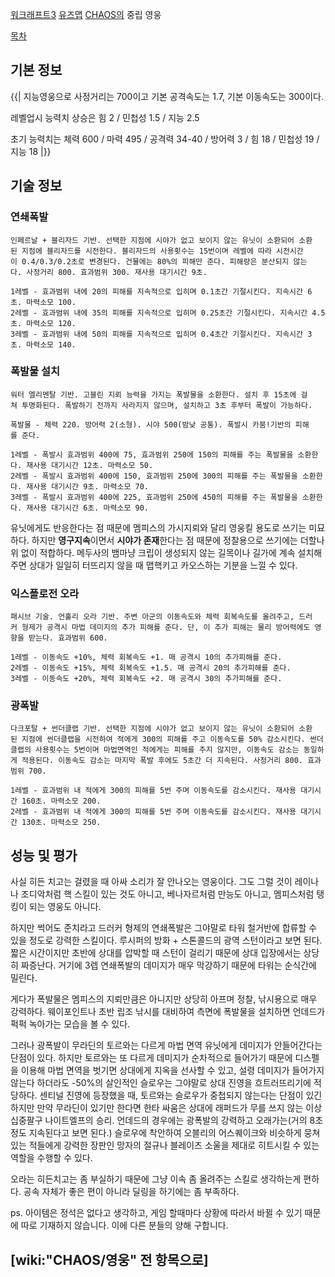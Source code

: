 [[워크래프트3]] [[유즈맵]] [[CHAOS]]의 중립 영웅

[[목차]]
== 기본 정보 == 
{{|
지능영웅으로 사정거리는 700이고 기본 공격속도는 1.7, 기본 이동속도는 300이다.

레벨업시 능력치 상승은 힘 2 / 민첩성 1.5 / 지능 2.5

초기 능력치는 체력 600 / 마력 495 / 공격력 34-40 / 방어력 3 / 힘 18 / 민첩성 19 / 지능 18
|}}

== 기술 정보 == 
=== 연쇄폭발 ===
 인페르날 + 블리자드 기반. 선택한 지점에 시야가 없고 보이지 않는 유닛이 소환되어 소환된 지점에 블리자드를 시전한다. 블리자드의 사용횟수는 15번이며 레벨에 따라 시전시간이 0.4/0.3/0.2초로 변경된다. 건물에는 80%의 피해만 준다. 피해량은 분산되지 않는다. 사정거리 800. 효과범위 300. 재사용 대기시간 9초.

 1레벨 - 효과범위 내에 20의 피해를 지속적으로 입히며 0.1초간 기절시킨다. 지속시간 6초. 마력소모 100.
 2레벨 - 효과범위 내에 35의 피해를 지속적으로 입히며 0.25초간 기절시킨다. 지속시간 4.5초. 마력소모 120. 
 3레벨 - 효과범위 내에 50의 피해를 지속적으로 입히며 0.4초간 기절시킨다. 지속시간 3초. 마력소모 140.


=== 폭발물 설치 ===
 워터 엘리멘탈 기반. 고블린 지뢰 능력을 가지는 폭발물을 소환한다. 설치 후 15초에 걸쳐 투명화된다. 폭발하기 전까지 사라지지 않으며, 설치하고 3초 후부터 폭발이 가능하다.

 폭발물 - 체력 220. 방어력 2(소형). 시야 500(밤낮 공통). 폭발시 카붐!기반의 피해를 준다.

 1레벨 - 폭발시 효과범위 400에 75, 효과범위 250에 150의 피해를 주는 폭발물을 소환한다. 재사용 대기시간 12초. 마력소모 50.
 2레벨 - 폭발시 효과범위 400에 150, 효과범위 250에 300의 피해를 주는 폭발물을 소환한다. 재사용 대기시간 9초. 마력소모 70. 
 3레벨 - 폭발시 효과범위 400에 225, 효과범위 250에 450의 피해를 주는 폭발물을 소환한다. 재사용 대기시간 6초. 마력소모 90.

유닛에게도 반응한다는 점 때문에 멤피스의 가시지뢰와 달리 영웅킬 용도로 쓰기는 미묘하다. 하지만 '''영구지속'''이면서 '''시야가 존재'''한다는 점 때문에 정찰용으로 쓰기에는 더할나위 없이 적합하다. 메두사의 뱀마냥 크립이 생성되지 않는 길목이나 길가에 계속 설치해주면 상대가 일일히 터뜨리지 않을 때 맵핵키고 카오스하는 기분을 느낄 수 있다.

=== 익스플로전 오라 ===
 패시브 기술. 언홀리 오라 기반. 주변 아군의 이동속도와 체력 회복속도를 올려주고, 드러커 형제가 공격시 마법 데미지의 추가 피해를 준다. 단, 이 추가 피해는 물리 방어력에도 영향을 받는다. 효과범위 600.

 1레벨 - 이동속도 +10%, 체력 회복속도 +1. 매 공격시 10의 추가피해를 준다.
 2레벨 - 이동속도 +15%, 체력 회복속도 +1.5. 매 공격시 20의 추가피해를 준다.
 3레벨 - 이동속도 +20%, 체력 회복속도 +2. 매 공격시 30의 추가피해를 준다.


=== 광폭발 ===
 다크포탈 + 썬더클랩 기반. 선택한 지점에 시야가 없고 보이지 않는 유닛이 소환되어 소환된 지점에 썬더클랩을 시전하여 적에게 300의 피해를 주고 이동속도를 50% 감소시킨다. 썬더클랩의 사용횟수는 5번이며 마법면역인 적에게는 피해를 주지 않지만, 이동속도 감소는 동일하게 적용된다. 이동속도 감소는 마지막 폭발 후에도 5초간 더 지속된다. 사정거리 800. 효과범위 700.

 1레벨 - 효과범위 내 적에게 300의 피해를 5번 주며 이동속도를 감소시킨다. 재사용 대기시간 160초. 마력소모 200.
 2레벨 - 효과범위 내 적에게 300의 피해를 5번 주며 이동속도를 감소시킨다. 재사용 대기시간 130초. 마력소모 250.



== 성능 및 평가 == 
사실 히든 치고는 걸렸을 때 아싸 소리가 잘 안나오는 영웅이다. 그도 그럴 것이 레이나나 조디악처럼 핵 스킬이 있는 것도 아니고, 베나자르처럼 만능도 아니고, 멤피스처럼 탱킹이 되는 영웅도 아니다.

하지만 썩어도 준치라고 드러커 형제의 연쇄폭발은 그야말로 타워 철거반에 합류할 수 있을 정도로 강력한 스킬이다. 루시퍼의 방화 + 스톤콜드의 광역 스턴이라고 보면 된다. 짧은 시간이지만 초반에 상대를 압박할 때 스턴이 걸리기 때문에 상대 입장에서는 상당히 짜증난다. 거기에 3렙 연쇄폭발의 데미지가 매우 막강하기 때문에 타워는 순식간에 밀린다.

게다가 폭발물은 멤피스의 지뢰만큼은 아니지만 상당히 아프며 정찰, 낚시용으로 매우 강력하다. 웨이포인트나 초반 립조 낚시를 대비하여 측면에 폭발물을 설치하면 언데드가 퍽퍽 녹아가는 모습을 볼 수 있다.

그러나 광폭발이 무라딘의 토르와는 다르게 마법 면역 유닛에게 데미지가 안들어간다는 단점이 있다. 하지만 토르와는 또 다르게 데미지가 순차적으로 들어가기 때문에 디스펠을 이용해 마법 면역을 벗기면 상대에게 지옥을 선사할 수 있고, 설령 데미지가 들어가지 않는다 하더라도 -50%의 살인적인 슬로우는 그야말로 상대 진영을 흐트러뜨리기에 적당하다. 센티널 진영에 등장했을 때, 토르와는 슬로우가 중첩되지 않는다는 단점이 있긴 하지만 만약 무라딘이 있기만 한다면 한타 싸움은 상대에 래퍼드가 무를 쓰지 않는 이상 십중팔구 나이트엘프의 승리. 언데드의 경우에는 광폭발의 강력하고 오래가는(거의 8초정도 지속된다고 보면 된다.) 슬로우에 착안하여 오블리의 어스퀘이크와 비슷하게 뭉쳐있는 적들에게 강력한 장판인 망자의 절규나 블레이즈 소울을 제대로 히트시킬 수 있는 역할을 수행할 수 있다.

오라는 히든치고는 좀 부실하기 때문에 그냥 이속 좀 올려주는 스킬로 생각하는게 편하다. 공속 자체가 좋은 편이 아니라 딜링을 하기에는 좀 부족하다.

ps. 아이템은 정석은 없다고 생각하고, 게임 할때마다 상황에 따라서 바뀔 수 있기 때문에 따로 기재하지 않습니다. 이에 다른 분들의 양해 구합니다.

== [wiki:"CHAOS/영웅" 전 항목으로] ==
